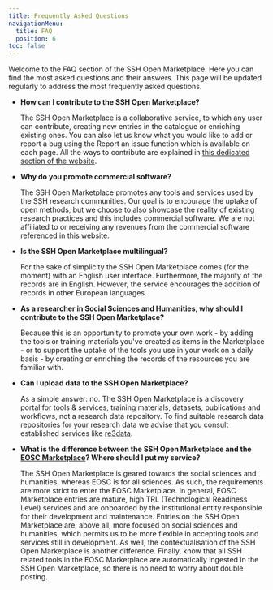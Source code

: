 ```yaml
---
title: Frequently Asked Questions
navigationMenu:
  title: FAQ
  position: 6
toc: false
---
```

Welcome to the FAQ section of the SSH Open Marketplace. Here you can find the most asked questions
and their answers. This page will be updated regularly to address the most frequently asked
questions.

- **How can I contribute to the SSH Open Marketplace?**

  The SSH Open Marketplace is a collaborative service, to which any user can contribute, creating
  new entries in the catalogue or enriching existing ones. You can also let us know what you would
  like to add or report a bug using the Report an issue function which is available on each page.
  All the ways to contribute are explained in
  [this dedicated section of the website](/contribute/overview).
- **Why do you promote commercial software?**

  The SSH Open Marketplace promotes any tools and services used by the SSH research communities. Our
  goal is to encourage the uptake of open methods, but we choose to also showcase the reality of
  existing research practices and this includes commercial software. We are not affiliated to or
  receiving any revenues from the commercial software referenced in this website.
- **Is the SSH Open Marketplace multilingual?**

  For the sake of simplicity the SSH Open Marketplace comes (for the moment) with an English user
  interface. Furthermore, the majority of the records are in English. However, the service
  encourages the addition of records in other European languages.
- **As a researcher in Social Sciences and Humanities, why should I contribute to the SSH Open
  Marketplace?**

  Because this is an opportunity to promote your own work - by adding the tools or training
  materials you've created as items in the Marketplace - or to support the uptake of the tools you
  use in your work on a daily basis - by creating or enriching the records of the resources you are
  familiar with.
- **Can I upload data to the SSH Open Marketplace?**

  As a simple answer: no. The SSH Open Marketplace is a discovery portal for tools & services,
  training materials, datasets, publications and workflows, not a research data repository. To find
  suitable research data repositories for your research data we advise that you consult established
  services like [re3data](https://www.re3data.org/).
- **What is the difference between the SSH Open Marketplace and the [EOSC Marketplace](https://marketplace.eosc-portal.eu/)? Where should I put my service?** 

  The SSH Open Marketplace is geared towards the social sciences and humanities, whereas EOSC is for all sciences. As such, the requirements are more strict to enter the EOSC Marketplace. In general, EOSC Marketplace entries are mature, high TRL (Technological Readiness Level) services and are onboarded by the institutional entity responsible for their development and maintenance. Entries on the SSH Open Marketplace are, above all, more focused on social sciences and humanities, which permits us to be more flexible in accepting tools and services still in development. As well, the contextualisation of the SSH Open Marketplace is another difference. Finally, know that all SSH related tools in the EOSC Marketplace are automatically ingested in the SSH Open Marketplace, so there is no need to worry about double posting.
